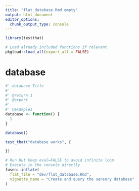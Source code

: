 ```yaml
---
title: "flat_database.Rmd empty"
output: html_document
editor_options: 
  chunk_output_type: console
---
```


```r
library(testthat)
```

```r
# Load already included functions if relevant
pkgload::load_all(export_all = FALSE)
```

# database

```r
#' database Title
#'
#' @return 1
#' @export
#'
#' @examples
database <- function() {
  1
}
```

```r
database()
```

```r
test_that("database works", {

})
```


```r
# Run but keep eval=FALSE to avoid infinite loop
# Execute in the console directly
fusen::inflate(
  flat_file = "dev/flat_database.Rmd", 
  vignette_name = "Create and query the sensory database"
)
```

